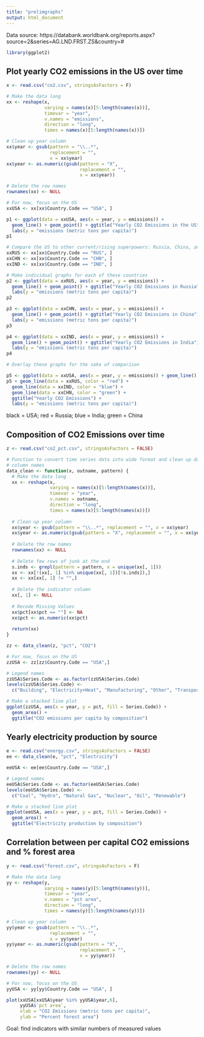 ---
title: "prelimgraphs"
output: html_document
---

Data source: https://databank.worldbank.org/reports.aspx?source=2&series=AG.LND.FRST.ZS&country=#

```{r}
library(ggplot2)
```

## Plot yearly CO2 emissions in the US over time
```{r}
x <- read.csv("co2.csv", stringsAsFactors = F)

# Make the data long
xx <- reshape(x, 
              varying = names(x)[5:length(names(x))], 
              timevar = "year", 
              v.names = "emissions", 
              direction = "long", 
              times = names(x)[5:length(names(x))])

# Clean up year column
xx$year <- gsub(pattern = "\\..*", 
                replacement = "", 
                x = xx$year)
xx$year <- as.numeric(gsub(pattern = "X", 
                           replacement = "", 
                           x = xx$year))

# Delete the row names
rownames(xx) <- NULL

# For now, focus on the US
xxUSA <- xx[xx$Country.Code == "USA", ]
```

```{r}
p1 <- ggplot(data = xxUSA, aes(x = year, y = emissions)) + 
  geom_line() + geom_point() + ggtitle("Yearly CO2 Emissions in the US") + 
  labs(y = "emissions (metric tons per capita)")
p1
```

```{r}
# Compare the US to other current/rising superpowers: Russia, China, and India
xxRUS <- xx[xx$Country.Code == "RUS", ]
xxCHN <- xx[xx$Country.Code == "CHN", ]
xxIND <- xx[xx$Country.Code == "IND", ]

# Make individual graphs for each of these countries
p2 <- ggplot(data = xxRUS, aes(x = year, y = emissions)) + 
  geom_line() + geom_point() + ggtitle("Yearly CO2 Emissions in Russia") + 
  labs(y = "emissions (metric tons per capita)")
p2

p3 <- ggplot(data = xxCHN, aes(x = year, y = emissions)) + 
  geom_line() + geom_point() + ggtitle("Yearly CO2 Emissions in China") + 
  labs(y = "emissions (metric tons per capita)")
p3

p4 <- ggplot(data = xxIND, aes(x = year, y = emissions)) + 
  geom_line() + geom_point() + ggtitle("Yearly CO2 Emissions in India") + 
  labs(y = "emissions (metric tons per capita)")
p4

# Overlay these graphs for the sake of comparison

p5 <- ggplot(data = xxUSA, aes(x = year, y = emissions)) + geom_line()
p5 + geom_line(data = xxRUS, color = "red") + 
  geom_line(data = xxIND, color = "blue") + 
  geom_line(data = xxCHN, color = "green") +
  ggtitle("Yearly CO2 Emissions") + 
  labs(y = "emissions (metric tons per capita)")
```
black = USA; red = Russia; blue = India; green = China

## Composition of CO2 Emissions over time
```{r}
z <- read.csv("co2_pct.csv", stringsAsFactors = FALSE)

# Function to convert time series data into wide format and clean up data and
# column names
data_clean <- function(x, outname, pattern) {
  # Make the data long
  xx <- reshape(x, 
                varying = names(x)[5:length(names(x))], 
                timevar = "year", 
                v.names = outname, 
                direction = "long", 
                times = names(x)[5:length(names(x))])
  
  # Clean up year column
  xx$year <- gsub(pattern = "\\..*", replacement = "", x = xx$year)
  xx$year <- as.numeric(gsub(pattern = "X", replacement = "", x = xx$year))
  
  # Delete the row names
  rownames(xx) <- NULL
  
  # Delete few rows of junk at the end
  s.inds <- grepl(pattern = pattern, x = unique(xx[, 1]))
  xx <- xx[!(xx[, 1] %in% unique(xx[, 1])[!s.inds]),]
  xx <- xx[xx[, 1] != "",]
  
  # Delete the indicator column
  xx[, 1] <- NULL
  
  # Recode Missing Values
  xx$pct[xx$pct == ""] <- NA
  xx$pct <- as.numeric(xx$pct)
  
  return(xx)
}

zz <- data_clean(z, "pct", "CO2") 

# For now, focus on the US
zzUSA <- zz[zz$Country.Code == "USA",]
```

```{r}
# Legend names
zzUSA$Series.Code <- as.factor(zzUSA$Series.Code)
levels(zzUSA$Series.Code) <- 
  c("Building", "Electricity+Heat", "Manufacturing", "Other", "Transportation")

# Make a stacked line plot
ggplot(zzUSA, aes(x = year, y = pct, fill = Series.Code)) + 
  geom_area() + 
  ggtitle("CO2 emissions per capita by composition")
```
## Yearly electricity production by source
```{r}
e <- read.csv("energy.csv", stringsAsFactors = FALSE)
ee <- data_clean(e, "pct", "Electricity")

eeUSA <- ee[ee$Country.Code == "USA",]
```

```{r}
# Legend names
eeUSA$Series.Code <- as.factor(eeUSA$Series.Code)
levels(eeUSA$Series.Code) <- 
  c("Coal", "Hydro", "Natural Gas", "Nuclear", "Oil", "Renewable")

# Make a stacked line plot
ggplot(eeUSA, aes(x = year, y = pct, fill = Series.Code)) + 
  geom_area() + 
  ggtitle("Electricity production by composition")
```

## Correlation between per capital CO2 emissions and % forest area
```{r}
y <- read.csv("forest.csv", stringsAsFactors = F)

# Make the data long
yy <- reshape(y, 
              varying = names(y)[5:length(names(y))], 
              timevar = "year", 
              v.names = "pct area", 
              direction = "long", 
              times = names(y)[5:length(names(y))])

# Clean up year column
yy$year <- gsub(pattern = "\\..*", 
                replacement = "", 
                x = yy$year)
yy$year <- as.numeric(gsub(pattern = "X", 
                           replacement = "", 
                           x = yy$year))

# Delete the row names
rownames(yy) <- NULL

# For now, focus on the US
yyUSA <- yy[yy$Country.Code == "USA", ]
```

```{r}
plot(xxUSA[xxUSA$year %in% yyUSA$year,6], 
     yyUSA$`pct area`, 
     xlab = "CO2 Emissions (metric tons per capita)", 
     ylab = "Percent forest area")
```

Goal: find indicators with similar numbers of measured values